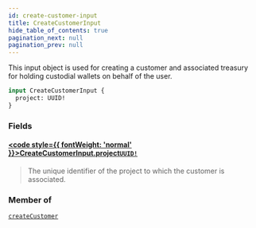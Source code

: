 ```yaml
---
id: create-customer-input
title: CreateCustomerInput
hide_table_of_contents: true
pagination_next: null
pagination_prev: null
---
```








This input object is used for creating a customer and associated treasury for holding custodial wallets on behalf of the user.

```graphql
input CreateCustomerInput {
  project: UUID!
}
```


### Fields

#### [<code style={{ fontWeight: 'normal' }}>CreateCustomerInput.<b>project</b></code>](#)<Bullet />[`UUID!`](/api/scalars/uuid) <Badge class="secondary" text="non-null"/> <Badge class="secondary" text="scalar"/>
> The unique identifier of the project to which the customer is associated.
> 



### Member of

[`createCustomer`](/api/mutations/create-customer)  <Badge class="secondary" text="mutation"/>



